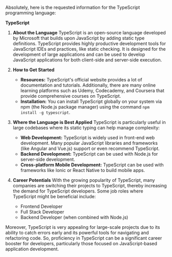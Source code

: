 Absolutely, here is the requested information for the TypeScript programming language:

**TypeScript**

1. **About the Language**
   TypeScript is an open-source language developed by Microsoft that builds upon JavaScript by adding static type definitions. TypeScript provides highly productive development tools for JavaScript IDEs and practices, like static checking. It is designed for the development of large applications and can be used to develop JavaScript applications for both client-side and server-side execution.

2. **How to Get Started**

   - **Resources:** TypeScript's official website provides a lot of documentation and tutorials. Additionally, there are many online learning platforms such as Udemy, Codecademy, and Coursera that provide comprehensive courses on TypeScript.
   - **Installation:** You can install TypeScript globally on your system via npm (the Node.js package manager) using the command `npm install -g typescript`.

3. **Where the Language is Best Applied**
   TypeScript is particularly useful in large codebases where its static typing can help manage complexity:

   - **Web Development:** TypeScript is widely used in front-end web development. Many popular JavaScript libraries and frameworks (like Angular and Vue.js) support or even recommend TypeScript.
   - **Backend Development:** TypeScript can be used with Node.js for server-side development.
   - **Cross-platform Mobile Development:** TypeScript can be used with frameworks like Ionic or React Native to build mobile apps.

4. **Career Potentials**
   With the growing popularity of TypeScript, many companies are switching their projects to TypeScript, thereby increasing the demand for TypeScript developers. Some job roles where TypeScript might be beneficial include:
   - Frontend Developer
   - Full Stack Developer
   - Backend Developer (when combined with Node.js)

Moreover, TypeScript is very appealing for large-scale projects due to its ability to catch errors early and its powerful tools for navigating and refactoring code. So, proficiency in TypeScript can be a significant career booster for developers, particularly those focused on JavaScript-based application development.
